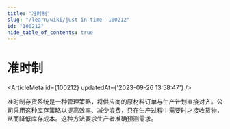 ```yaml
---
title: "准时制"
slug: "/learn/wiki/just-in-time--100212"
id: "100212"
hide_table_of_contents: true
---
```



# 准时制

<ArticleMeta id={100212} updatedAt={'2023-09-26 13:58:47'} />
<div className='border-solid border-b border-t-0 my-4 border-[var(--ifm-color-gray-300)]' />

准时制存货系统是一种管理策略，将供应商的原材料订单与生产计划直接对齐。公司采用这种库存策略以提高效率、减少浪费，只在生产过程中需要时才接收货物，从而降低库存成本。这种方法要求生产者准确预测需求。
